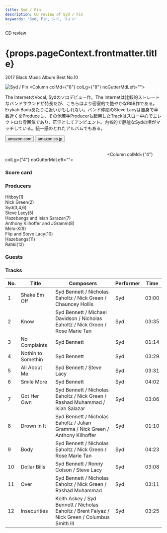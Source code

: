 ```yaml
---
title: Syd / Fin
description: CD review of Syd / Fin
keywords: 'Syd, Fin, シド, フィン'
---
```




<p className="largeP">CD review</p>
<h1 className="h1--no--margin">{props.pageContext.frontmatter.title}</h1>
<p className="largeP"><Link to="/best50/2017/">2017 Black Music Album Best No.10</Link></p>

<Row  className="image-card-group">
	<Column colMd={"4"} colLg={"4"} noGutterMdLeft="">
       <ImageCard>

![Syd / Fin](../../images/cd/syd1L.jpg) 
</ImageCard>
	</Column>
	<Column colMd={"8"} colLg={"8"} noGutterMdLeft="">
	<p>
	The InternetのVocal, Sydのソロデビュー作。The Internetは比較的ストレートなバンドサウンドが特長だが、こちらはより密室的で艶やかなR&B作である。Erykah Baduあたりに近いかもしれない。バンド仲間のSteve Lacyは自身で半数近くをProduceし、その他若手Producerも起用したTrackはスロー中心でエレクトロな雰囲気であり、茫洋としてアンビエント。内省的で静謐なSydの唄がマッチしている。統一感のとれたアルバムでもある。
	</p>
	<div>
	  <Button href="https://amzn.to/39zFbEV" kind="primary" size="small" renderIcon={ArrowUpRight24}>
      amazon.com
      </Button>
      <Button href="https://amzn.to/3jOtO0M" kind="secondary" size="small" renderIcon={ArrowUpRight24}>
      amazon.co.jp
      </Button>
	</div>
	<a href="https://geo.music.apple.com/jp/album/fin/1196828421?mt=1&app=music&ls=1&at=11lcug" style="display:inline-block;overflow:hidden;background:url(https://linkmaker.itunes.apple.com/ja-jp/lockup.svg?releaseDate=2017-02-03&kind=album&bubble=apple_music&style=mono-black) no-repeat;width:180px;height:45px;"></a>
	<a href="https://geo.music.apple.com/jp/album/fin/1196828421?app=itunes&at=11lcug" style="display:inline-block;overflow:hidden;background:url(https://linkmaker.itunes.apple.com/ja-jp/badge-lrg.svg?releaseDate=2017-02-03&kind=album&bubble=itunes_music) no-repeat;width:140px;height:45px;"></a>
	</Column>
</Row>
<Row >
	<Column colMd={"4"} colLg={"4"} noGutterMdLeft="">
<div>
    <h3>Score card</h3>
	<SliderJS1 value="5" />
    <SliderJS2 value="1" />
	<SliderJS3 value="2" />
    <SliderJS4 value="9" />
</div>
</Column>
<Column colMd={"8"} colLg={"8"} noGutterMdLeft="">
<div>
<h3>Producers</h3>
<p>
Hitboy(1)
<br/>Nick Green(2)
<br/>Syd(3,4,6)
<br/>Steve Lacy(5)
<br/>Hazebangs and Isiah Sarazar(7)
<br/>Anthony Kilhoffer and JGramm(8)
<br/>Melo-X(9)
<br/>Flip and Steve Lacy(10)
<br/>Hazebangs(11)
<br/>Rahki(12)
</p>
<h3>Guests</h3>
<p>
</p>
</div>
</Column>
</Row>

<h3>Tracks</h3>

| No. |	 Title             |	 Composers                                                                                 | Performer | Time  |
| --- |	------------------ | --------------------------------------------------------------------------------------------- | --------- | ----- |
| 1	  |	Shake Em Off       | Syd Bennett / Nicholas Eaholtz / Nick Green / Chauncey Hollis                                 | Syd       | 03:00 |
| 2	  |	Know               | Syd Bennett / Michael Davidson / Nicholas Eaholtz / Nick Green / Rose Marie Tan               | Syd       | 03:35 |
| 3	  |	No Complaints      | Syd Bennett                                                                                   | Syd       | 01:14 |
| 4	  |	Nothin to Somethin | Syd Bennett                                                                                   | Syd       | 03:29 |
| 5	  |	All About Me       | Syd Bennett / Steve Lacy                                                                      | Syd       | 03:31 |
| 6	  |	Smile More         | Syd Bennett                                                                                   | Syd       | 04:02 |
| 7	  |	Got Her Own        | Syd Bennett / Nicholas Eaholtz / Nick Green / Rashad Muhammad / Isiah Salazar                 | Syd       | 03:06 |
| 8	  |	Drown in It        | Syd Bennett / Nicholas Eaholtz / Julian Gramma / Nick Green / Anthony Kilhoffer               | Syd       | 01:10 |
| 9	  |	Body               | Syd Bennett / Nicholas Eaholtz / Nick Green / Rose Marie Tan                                  | Syd       | 04:23 |
| 10  |	Dollar Bills       | Syd Bennett / Ronny Colson / Steve Lacy                                                       | Syd       | 03:08 |
| 11  |	Over               | Syd Bennett / Nicholas Eaholtz / Nick Green / Rashad Muhammad                                 | Syd       | 03:11 |
| 12  |	Insecurities       | Keith Askey / Syd Bennett / Nicholas Eaholtz / Brent Faiyaz / Nick Green / Columbus Smith III | Syd       | 03:25 |

